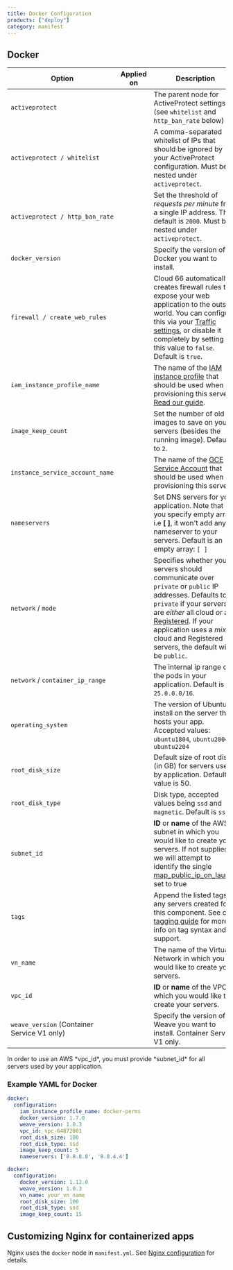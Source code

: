 ```yaml
---
title: Docker Configuration
products: ["deploy"]
category: manifest
---
```


## Docker

|Option|Applied on|Description|Clouds|
|--- |--- |--- |--- |
|`activeprotect`|<Glyph icon="redeploy" />|The parent node for ActiveProtect settings (see `whitelist` and `http_ban_rate` below)|All|
|`activeprotect / whitelist`|<Glyph icon="redeploy" />|A comma-separated whitelist of IPs that should be ignored by your ActiveProtect configuration. Must be nested under `activeprotect`.|All|
|`activeprotect / http_ban_rate`|<Glyph icon="redeploy" />|Set the threshold of *requests per minute* from a single IP address. The default is `2000`. Must be nested under `activeprotect`.|All|
|`docker_version`|<Glyph icon="build" />|Specify the version of Docker you want to install.|All|
|`firewall / create_web_rules`|<Glyph icon="redeploy" />|Cloud 66 automatically creates firewall rules to expose your web application to the outside world. You can configure this via your [Traffic settings](/:product/:version?/networking/network-configuration#firewall), or disable it completely by setting this value to `false`. Default is `true`.|All|
|`iam_instance_profile_name`|<Glyph icon="build" />|The name of the [IAM instance profile](https://docs.aws.amazon.com/IAM/latest/UserGuide/id_roles_use_switch-role-ec2_instance-profiles.html) that should be used when provisioning this server. [Read our guide](/:product/:version?/build-and-config/advanced-cloud-configurations#using-iam-instance-profiles-with-your-servers).|AWS|
|`image_keep_count`|<Glyph icon="build" />|Set the number of old images to save on your servers (besides the running image). Defaults to `2`.|All|
|`instance_service_account_name`|<Glyph icon="build" />|The name of the [GCE Service Account](/:product/:version?/build-and-config/advanced-cloud-configurations#using-gce-service-accounts-with-cloud-66) that should be used when provisioning this server.|GCE|
|`nameservers`|<Glyph icon="build" />|Set DNS servers for your application.  Note that if you specify empty array i.e **[ ]**, it won't add any nameserver to your servers. Default is an empty array: `[ ]`|All|
|`network` / `mode`|<Glyph icon="build" />|Specifies whether your servers should communicate over `private` or `public` IP addresses. Defaults to `private` if your servers are *either* all cloud *or* all [Registered](/:product/:version?/servers/registered-servers). If your application uses a *mix* of cloud and Registered servers, the default will be `public`.|All|
|`network` / `container_ip_range`|<Glyph icon="build" />|The internal ip range of the pods in your application. Default is `25.0.0.0/16`.|All|
|`operating_system`|<Glyph icon="build" />|The version of Ubuntu to install on the server that hosts your app. Accepted values: `ubuntu1804`, `ubuntu2004` or `ubuntu2204`|All|
|`root_disk_size`|<Glyph icon="build" />|Default size of root disk (in GB) for servers used by application. Default value is 50.|AWS, Azure, GCE|
|`root_disk_type`|<Glyph icon="build" />|Disk type, accepted values being `ssd` and `magnetic`. Default is `ssd`.|AWS, GCE|
|`subnet_id`|<Glyph icon="build" />|**ID** or **name** of the AWS subnet in which you would like to create your servers. If not supplied, we will attempt to identify the single [map_public_ip_on_launch](https://docs.aws.amazon.com/AWSCloudFormation/latest/UserGuide/aws-resource-ec2-subnet#cfn-ec2-subnet-mappubliciponlaunch) set to true|AWS|
| `tags` | <Glyph icon="build" /> | Append the listed tags to any servers created for this component. See our [tagging guide](/:product/:version?/servers/tagging-components) for more info on tag syntax and support. | AWS, Azure, DigitalOcean, Hetzner |
|`vn_name`|<Glyph icon="build" />|The name of the Virtual Network in which you would like to create your servers.|Azure|
|`vpc_id`|<Glyph icon="build" />|**ID** or **name** of the VPC in which you would like to create your servers.|AWS, Azure, DigitalOcean, Hetzner|
|`weave_version` (Container Service V1 only)|<Glyph icon="upgrade" />|Specify the version of Weave you want to install. Container Service V1 only.|All|

<Callout type="warning" title="AWS VPC requires subnet_id">
In order to use an AWS *vpc_id*, you must provide *subnet_id* for all servers used by your application.
</Callout>

### Example YAML for Docker

```yaml
docker:
  configuration:
    iam_instance_profile_name: docker-perms
    docker_version: 1.7.0
    weave_version: 1.0.3
    vpc_id: vpc-64872001
    root_disk_size: 100
    root_disk_type: ssd
    image_keep_count: 5
    nameservers: ['8.8.8.8', '8.8.4.4']
```

```yaml
docker:
  configuration:
    docker_version: 1.12.0
    weave_version: 1.0.3
    vn_name: your_vn_name
    root_disk_size: 100
    root_disk_type: ssd
    image_keep_count: 15
```

## Customizing Nginx for containerized apps

Nginx uses the `docker` node in `manifest.yml`. See [Nginx configuration](/:product/:version?/manifest/nginx) for details.